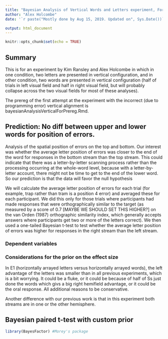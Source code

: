 ```yaml
---
title: "Bayesian Analysis of Vertical Words and Letters experiment, For Preregistration"
author: "Alex Holcombe"
date: '`r paste("Mostly done by Aug 15, 2019. Updated on", Sys.Date())`'

output: html_document
---
```

```r
knitr::opts_chunk$set(echo = TRUE)
```

## Summary

This is for an experiment by Kim Ransley and Alex Holcombe in which in one condition, two letters are presented in vertical configuration, and in other condition, two words are presented in vertical configuration (half of trials in left visual field and half in right visual field, but will probably collapse across the two visual fields for most of these analyses).

The prereg of the first attempt at the experiment with the incorrect (due to programming error) vertical alignment is bayesianAnalysisVerticalForPrereg.Rmd.




## Prediction: No diff between upper and lower words for position of errors.

Analysis of the spatial position of errors on the top and bottom. Our interest was whether the average letter position of errors was closer to the end of the word for responses in the bottom stream than the top stream. This could indicate that there was a letter-by-letter scanning process rather than the processing occurring at the whole-word level, because with a letter-by-letter account, there might not be time to get to the end of the lower word. So our prediction is that the data will favor the null hypothesis 

We will calculate the average letter position of errors for each trial (for example, trap rather than tram is a position 4 error) and averaged these for each participant.  We did this only for those trials where participants had made responses that were orthographically similar to the target (as measured by a score of 0.7 [MAYBE WE SHOULD SET THIS HIGHER?] on the van Orden (1987) orthographic similarity index, which generally accepts answers where participants get two or more of the letters correct). We then used a one-tailed Bayesian t-test to test whether the average letter position of errors was higher for responses in the right stream than the left stream. 


### Dependent variables



### Considerations for the prior on the effect size

In E1 (horizontally arrayed letters versus horizontally arrayed words), the left advantage of the letters was smaller than in all previous experiments, which is a bit worrying. It could be a fluke, or it could be because of half of Ss just done the words which givs a big right hemifield advantage, or it could be the oral response. All additional reasons to be conservative.

Another difference with our previous work is that in this experiment both streams are in one or the other hemisphere.

## Bayesian paired t-test with custom prior

```r
library(BayesFactor) #Morey's package


```